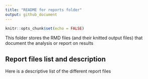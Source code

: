 ```yaml
---
title: "README for reports folder"
output: github_document
---
```


```r
knitr::opts_chunk$set(echo = FALSE)
```

This folder stores the RMD files (and their knitted output files) that document the analysis or report on results

## Report files list and description
Here is a descriptive list of the different report files
